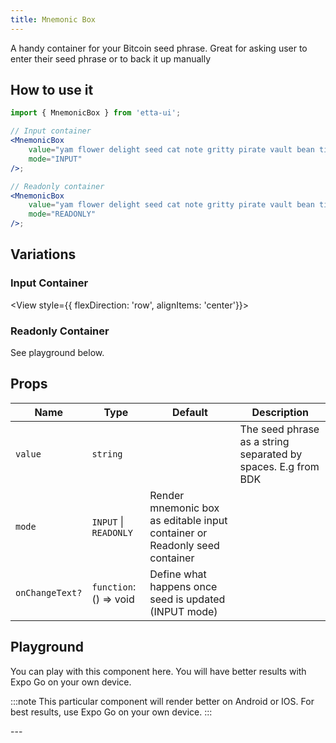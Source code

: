 ```yaml
---
title: Mnemonic Box
---
```



A handy container for your Bitcoin seed phrase. Great for asking user to enter their seed phrase or to back it up manually

## How to use it

```jsx
import { MnemonicBox } from 'etta-ui';

// Input container
<MnemonicBox 
    value="yam flower delight seed cat note gritty pirate vault bean time loud"
    mode="INPUT"
/>;

// Readonly container
<MnemonicBox 
    value="yam flower delight seed cat note gritty pirate vault bean time loud"
    mode="READONLY"
/>;
```

## Variations

### Input Container

<View style={{ flexDirection: 'row', alignItems: 'center'}}>
    <MnemonicBox 
        value="yam flower delight seed cat note gritty pirate vault bean time loud"
        mode="INPUT"
    />
</View>

### Readonly Container

See playground below.

## Props

<div className='table-responsive'>

| Name           | Type                                   | Default   | Description                                                        |
| -------------- | -------------------------------------- | --------- | ------------------------------------------------------------------ |
| `value`     | `string`        |           | The seed phrase as a string separated by spaces. E.g from BDK           |
| `mode` | `INPUT` \| `READONLY`            | Render mnemonic box as editable input container or Readonly seed container |
| `onChangeText?`     | `function`: () => void          | Define what happens once seed is updated (INPUT mode) |

</div>

## Playground

You can play with this component here. You will have better results with Expo Go on your own device.

:::note
This particular component will render better on Android or IOS. For best results, use Expo Go on your own device. 
:::

<div
  data-snack-id="@rukundo/mnemonic-box-example"
  data-snack-platform="ios"
  data-snack-preview="true"
  data-snack-theme="light"
  data-snack-loading="lazy"
  className="snack-player">
</div>
---
